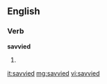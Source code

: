 ==English==

===Verb===
'''savvied'''

# {{past of|[[savvy]]}}

[[it:savvied]]
[[mg:savvied]]
[[vi:savvied]]